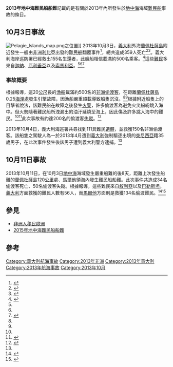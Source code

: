 {{NoteUTC+1}}
'''2013年地中海難民船船難'''記載的是有關於2013年內所發生於[[地中海|地中海]]海域[[難民|難民船]]事故的條目。

==10月3日事故==
[[File:Pelagie_Islands_map.png|thumb]]之位置]]
2013年10月3日，[[義大利|義大利]]外海[[蘭佩杜薩島|蘭佩杜薩島]]附近發生一艘由[[非洲|非洲]][[利比亞|利比亞]]出發的[[難民|難民船]]翻覆事件<ref name=gp13>{{cite news|title=Scores of Migrants Dead After Boat Sinks Off Sicily|url=http://www.nytimes.com/2013/10/04/world/europe/scores-die-in-shipwreck-off-sicily.html?_r=0|accessdate=3 October 2013|newspaper=The New York Times|date=3 October 2013|first=Gaia|last=Pianigiani|location=Siracusa|archive-date=2020-04-10|archive-url=https://web.archive.org/web/20200410010000/https://www.nytimes.com/2013/10/04/world/europe/scores-die-in-shipwreck-off-sicily.html?_r=0|dead-url=no}}</ref>，總共造成359人死亡<ref>{{cite news |title=Mediterranean 'a cemetery' - Maltese PM Muscat |url=http://www.bbc.co.uk/news/world-europe-24502279 |publisher=[[BBC|BBC]] |date=2013年10月12日 |accessdate=2013年10月13日 |archive-date=2020年11月11日 |archive-url=https://web.archive.org/web/20201111163051/https://www.bbc.co.uk/news/world-europe-24502279 |dead-url=no }}{{en}}</ref><ref name=wdrb>{{cite news|title=Italian migrant death toll reaches at least 194|url=http://www.wdrb.com/story/23619837/italian-migrant-death-toll-reaches-at-least-194|accessdate=6 October 2013|work=WDRB.com|date=6 October 2013|first=Luca|last=Bruno|deadurl=yes|archiveurl=https://web.archive.org/web/20131014170757/http://www.wdrb.com/story/23619837/italian-migrant-death-toll-reaches-at-least-194|archivedate=2013年10月14日}}</ref>。義大利海岸巡防署已經救出155名生還者，此艘船相信載滿約500名乘客。<ref name=bbc>{{Cite web|url=http://www.bbc.co.uk/news/world-europe-24380247|title=Dozens of migrants die in Italy boat sinking near Lampedusa|work=BBC News|date=3 October 2013|accessdate=3 October 2013|archive-date=2013-10-03|archive-url=https://web.archive.org/web/20131003085046/http://www.bbc.co.uk/news/world-europe-24380247|dead-url=no}}</ref>這些[[難民|難民]]多來自[[迦納|迦納]]、[[厄利垂亞|厄利垂亞]]以及[[索馬利亞|索馬利亞]]。<ref name=gp13/><ref name=bbc/><ref>{{cite news|url=http://www.usatoday.com/story/news/world/2013/10/04/witness-boat-migrants-used-bottles-to-stay-afloat/2922215/|title=Witness: Boat migrants used bottles to stay afloat|date=4 October 2013|publisher=USA Today|accessdate=4 October 2013|archive-date=2013-12-05|archive-url=https://web.archive.org/web/20131205151146/http://www.usatoday.com/story/news/world/2013/10/04/witness-boat-migrants-used-bottles-to-stay-afloat/2922215/|dead-url=no}}</ref>

===事故概要===
根據報導，這20[[公尺|公尺]]長的[[漁船|漁船]]載滿約500名的[[非洲|非洲]][[偷渡客|偷渡客]]，在距離[[蘭佩杜薩島|蘭佩杜薩島]]0.25[[海浬|海浬]]處發生引擎故障，因漁船嚴重超載導致船隻沉沒。<ref name=gp13/><ref name=bbc/>根據附近船隻上的目擊者說法，該難民船在故障之後發生[[火警|火警]]，許多偷渡客為避免火災紛紛跳入海中。但火勢隨著難民船所洩漏出的油汙延燒至海上，因此傷及許多跳入海中的難民。<ref name=bbc/><ref name=bbc2>{{Cite web|url=http://www.bbc.co.uk/news/world-europe-24392732|title=Italy sinking: Search resumes for missing migrants|work=BBC News|date=4 October 2013|accessdate=4 October 2013|archive-date=2020-11-12|archive-url=https://web.archive.org/web/20201112041448/https://www.bbc.co.uk/news/world-europe-24392732|dead-url=no}}</ref>此次事故有約達200名的偷渡客[[失蹤|失蹤]]。<ref>{{Cite web | url = http://www.theguardian.com/world/2013/oct/03/lampedusa-migrants-killed-boat-sinks-italy | work = [[The_Guardian|The Guardian]] | accessdate = 3 October 2013 | date = 3 October 2013 | title = Italy boat wreck: scores of migrants die as boat sinks off Lampedusa | first = Lizzy | last = Davies | archive-date = 2020-11-28 | archive-url = https://web.archive.org/web/20201128152506/https://www.theguardian.com/world/2013/oct/03/lampedusa-migrants-killed-boat-sinks-italy | dead-url = no }}</ref>

2013年10月4日，義大利海巡署共尋找到111具難民[[遺體|遺體]]，並救獲150名非洲偷渡客。該船隻之駕駛人為一於2013年4月遭到[[義大利|義大利]]強制驅逐出境的[[突尼西亞|突尼西亞]]籍35歲男子，在此次事件發生後該男子遭到義大利警方逮捕。<ref name=bbc2/>

==10月11日事故==
2013年10月11日，在10月3日[[地中海|地中海]]海域發生嚴重船難的後8天，距離上次發生船難的[[蘭佩杜薩島|蘭佩杜薩島]]120[[公里|公里]]處、[[馬爾他|馬爾他]]領海內發生難民船船難。此次事件共造成34名偷渡客死亡、50名偷渡客失蹤。根據報導，這些難民來自[[敘利亞|敘利亞]]以及[[巴勒斯坦|巴勒斯坦]]。[[義大利|義大利]]方面救獲的難民人數有56人，而[[馬爾他|馬爾他]]方面則是救獲134名偷渡難民。<ref name="BBC 24502279">{{cite web|title=Mediterranean 'a cemetery' - Maltese PM Muscat|url=http://www.bbc.co.uk/news/world-europe-24502279|date=12 October 2013|publisher=BBC News|accessdate=12 October 2013|archive-date=2020-11-11|archive-url=https://web.archive.org/web/20201111163051/https://www.bbc.co.uk/news/world-europe-24502279|dead-url=no}}</ref><ref name="bbc 24499890">{{cite web|title='Dozens feared dead' off Lampedusa as migrant boat capsizes|url=http://www.bbc.co.uk/news/world-europe-24499890|publisher=BBC News|accessdate=11 October 2013|archive-date=2013-10-11|archive-url=https://web.archive.org/web/20131011171402/http://www.bbc.co.uk/news/world-europe-24499890|dead-url=no}}</ref>

== 參見 ==
* [[非洲人移民歐洲|非洲人移民歐洲]]
* [[2015年地中海難民船船難|2015年地中海難民船船難]]
==參考==
{{reflist}}
{{欧洲移民危机}}
[[Category:義大利航海事故|Category:義大利航海事故]]
[[Category:2013年非洲|Category:2013年非洲]]
[[Category:2013年意大利|Category:2013年意大利]]
[[Category:2013年航海事故|Category:2013年航海事故]]
[[Category:2013年10月|Category:2013年10月]]